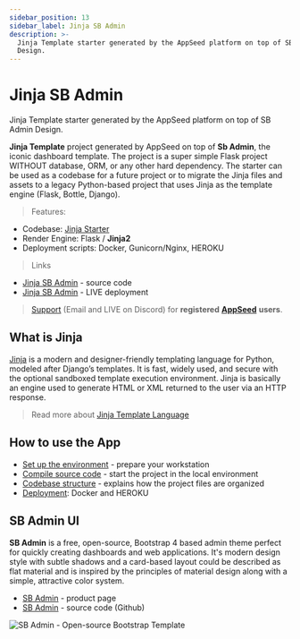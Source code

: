```yaml
---
sidebar_position: 13
sidebar_label: Jinja SB Admin
description: >-
  Jinja Template starter generated by the AppSeed platform on top of SB Admin
  Design.
---
```


# Jinja SB Admin

<SubHeading>Jinja Template starter generated by the AppSeed platform on top of SB Admin Design.</SubHeading>

**Jinja Template** project generated by AppSeed on top of **Sb Admin**, the iconic dashboard template. The project is a super simple Flask project WITHOUT database, ORM, or any other hard dependency. The starter can be used as a codebase for a future project or to migrate the Jinja files and assets to a legacy Python-based project that uses Jinja as the template engine (Flask, Bottle, Django).

> Features:

- Codebase: [Jinja Starter](../../boilerplate-code/jinja.mdx)
- Render Engine: Flask / **Jinja2**
- Deployment scripts: Docker, Gunicorn/Nginx, HEROKU

> Links

- [Jinja SB Admin](https://github.com/app-generator/jinja-sb-admin) - source code
- [Jinja SB Admin](https://jinja-sb-admin.appseed-srv1.com/) - LIVE deployment

> [Support](https://appseed.us/support) (Email and LIVE on Discord) for **registered** [**AppSeed**](https://appseed.us/) **users**.

## What is Jinja

[Jinja](https://jinja.palletsprojects.com/en/2.11.x/) is a modern and designer-friendly templating language for Python, modeled after Django’s templates. It is fast, widely used, and secure with the optional sandboxed template execution environment. Jinja is basically an engine used to generate HTML or XML returned to the user via an HTTP response.

> Read more about [Jinja Template Language](../../content/what-is/jinja.mdx)

## How to use the App

- [Set up the environment](../../boilerplate-code/jinja.mdx#environment) - prepare your workstation
- [Compile source code](../../boilerplate-code/jinja.mdx#build-the-app) - start the project in the local environment
- [Codebase structure](../../boilerplate-code/jinja.mdx#codebase-structure) - explains how the project files are organized
- [Deployment](../../boilerplate-code/jinja.mdx#deployment): Docker and HEROKU

## SB Admin UI

**SB Admin** is a free, open-source, Bootstrap 4 based admin theme perfect for quickly creating dashboards and web applications. It's modern design style with subtle shadows and a card-based layout could be described as flat material and is inspired by the principles of material design along with a simple, attractive color system.

- [SB Admin](https://startbootstrap.com/template/sb-admin) - product page
- [SB Admin](https://github.com/startbootstrap/startbootstrap-sb-admin) - source code (Github)

![SB Admin - Open-source Bootstrap Template](../../../static/assets/sb-admin-bootstrap-dashboard.jpg)
